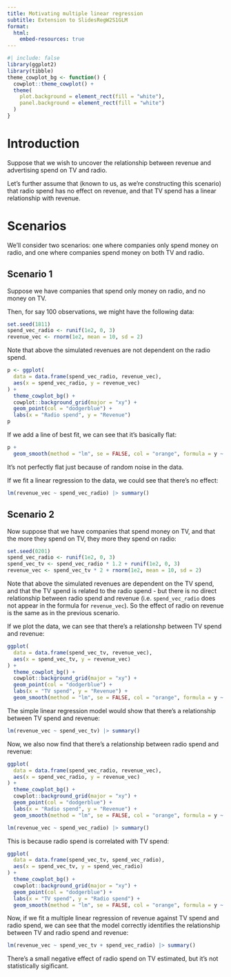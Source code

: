 ```yaml
---
title: Motivating multiple linear regression
subtitle: Extension to SlidesRegW2S1GLM
format:
  html:
    embed-resources: true
---
```


```r
#| include: false
library(ggplot2)
library(tibble)
theme_cowplot_bg <- function() {
  cowplot::theme_cowplot() +
  theme(
    plot.background = element_rect(fill = "white"),
    panel.background = element_rect(fill = "white")
  )
}
```

# Introduction

Suppose that we wish to uncover the relationship between revenue and advertising spend on TV and radio.

Let's further assume that (known to us, as we're constructing this scenario) that radio spend has no effect on revenue, and that TV spend has a linear relationship with revenue.

# Scenarios

We'll consider two scenarios: one where companies only spend money on radio, and one where companies spend money on both TV and radio.

## Scenario 1

Suppose we have companies that spend only money on radio, and no money on TV.

Then, for say 100 observations, we might have the following data:

```r
set.seed(1811)
spend_vec_radio <- runif(1e2, 0, 3)
revenue_vec <- rnorm(1e2, mean = 10, sd = 2)
```

Note that above the simulated revenues are not dependent on the radio spend.

```r
p <- ggplot(
  data = data.frame(spend_vec_radio, revenue_vec),
  aes(x = spend_vec_radio, y = revenue_vec)
) +
  theme_cowplot_bg() + 
  cowplot::background_grid(major = "xy") +
  geom_point(col = "dodgerblue") +
  labs(x = "Radio spend", y = "Revenue")
p
```

If we add a line of best fit, we can see that it's basically flat:

```r
p +
  geom_smooth(method = "lm", se = FALSE, col = "orange", formula = y ~ x)
```

It's not perfectly flat just because of random noise in the data.

If we fit a linear regression to the data, we could see that there's no effect:

```r
lm(revenue_vec ~ spend_vec_radio) |> summary()
```

## Scenario 2

Now suppose that we have companies that spend money on TV, and that the more they spend on TV, they more they spend on radio:

```r
set.seed(0201)
spend_vec_radio <- runif(1e2, 0, 3)
spend_vec_tv <- spend_vec_radio * 1.2 + runif(1e2, 0, 3)
revenue_vec <- spend_vec_tv * 2 + rnorm(1e2, mean = 10, sd = 2)
```

Note that above the simulated revenues are dependent on the TV spend, and that the TV spend is related to the radio spend - but there is no direct relationship between radio spend and revenue (i.e. `spend_vec_radio` does not appear in the formula for `revenue_vec`).
So the effect of radio on revenue is the same as in the previous scenario.

If we plot the data, we can see that there's a relationshp between TV spend and revenue:

```r
ggplot(
  data = data.frame(spend_vec_tv, revenue_vec),
  aes(x = spend_vec_tv, y = revenue_vec)
) +
  theme_cowplot_bg() + 
  cowplot::background_grid(major = "xy") +
  geom_point(col = "dodgerblue") +
  labs(x = "TV spend", y = "Revenue") +
  geom_smooth(method = "lm", se = FALSE, col = "orange", formula = y ~ x)
```

The simple linear regression model would show that there's a relationship between TV spend and revenue:

```r
lm(revenue_vec ~ spend_vec_tv) |> summary()
```

Now, we also now find that there's a relationship between radio spend and revenue:

```r
ggplot(
  data = data.frame(spend_vec_radio, revenue_vec),
  aes(x = spend_vec_radio, y = revenue_vec)
) +
  theme_cowplot_bg() + 
  cowplot::background_grid(major = "xy") +
  geom_point(col = "dodgerblue") +
  labs(x = "Radio spend", y = "Revenue") +
  geom_smooth(method = "lm", se = FALSE, col = "orange", formula = y ~ x)
```

```r
lm(revenue_vec ~ spend_vec_radio) |> summary()
```

This is because radio spend is correlated with TV spend:

```r
ggplot(
  data = data.frame(spend_vec_tv, spend_vec_radio),
  aes(x = spend_vec_tv, y = spend_vec_radio)
) +
  theme_cowplot_bg() + 
  cowplot::background_grid(major = "xy") +
  geom_point(col = "dodgerblue") +
  labs(x = "TV spend", y = "Radio spend") +
  geom_smooth(method = "lm", se = FALSE, col = "orange", formula = y ~ x)
```

Now, if we fit a multiple linear regression of revenue against TV spend and radio spend, we can see that the model correctly identifies the relationship between TV and radio spend and revenue:

```r
lm(revenue_vec ~ spend_vec_tv + spend_vec_radio) |> summary()
```

There's a small negative effect of radio spend on TV estimated, but it's not statistically sigificant.